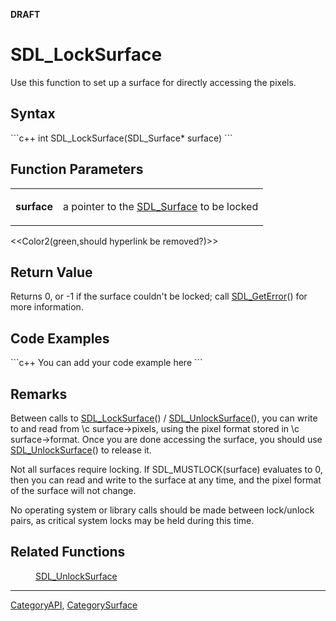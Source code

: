 <!-- pragma section-numbers off -->
<!-- pragma disable-camelcase -->
'''DRAFT'''

= SDL_LockSurface =
Use this function to set up a surface for directly accessing the pixels.


== Syntax ==
```c++
int SDL_LockSurface(SDL_Surface* surface)
```

== Function Parameters ==
{|
|'''surface'''
|a pointer to the [[SDL_Surface]] to be locked
|}
<<Color2(green,should hyperlink be removed?)>>

== Return Value ==
Returns 0, or -1 if the surface couldn't be locked; call [[SDL_GetError]]() for more information.

== Code Examples ==
```c++
You can add your code example here
```

== Remarks ==
Between calls to [[SDL_LockSurface]]() / [[SDL_UnlockSurface]](), you can write to and read from \c surface->pixels, using the pixel format stored in \c surface->format. Once you are done accessing the surface, you should use [[SDL_UnlockSurface]]() to release it.

Not all surfaces require locking. If SDL_MUSTLOCK(surface) evaluates to 0, then you can read and write to the surface at any time, and the pixel format of the surface will not change.

No operating system or library calls should be made between lock/unlock pairs, as critical system locks may be held during this time. 

== Related Functions ==
:[[SDL_UnlockSurface]]

----
[[CategoryAPI]], [[CategorySurface]]
